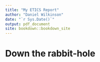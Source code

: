 ```yaml
--- 
title: "My ETICS Report"
author: "Daniel Wilkinson"
date: "`r Sys.Date()`"
output: pdf_document
site: bookdown::bookdown_site
---
```


# Down the rabbit-hole

